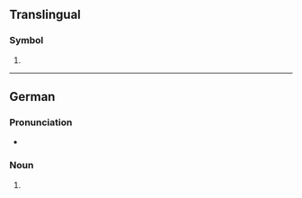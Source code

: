{{also|kw|kW|.kw|kw-}}
==Translingual==

===Symbol===
{{mul-symbol}}

# {{ISO 3166|1|2|Kuwait}}

----

==German==

===Pronunciation===
* {{audio|de|De-KW.ogg|Audio}}

===Noun===
{{head|de|noun}}

# {{abbreviation of|de|Kalenderwoche}}

{{C|de|Calendar terms}}